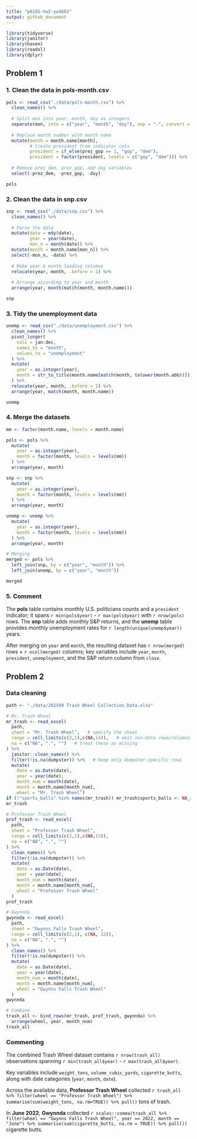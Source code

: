 ```yaml
---
title: "p8105-hw2-yw4662"
output: github_document
---
```


```r
library(tidyverse)
library(janitor)
library(haven)
library(readxl)
library(dplyr)
```

## Problem 1

### 1. Clean the data in pols-month.csv

```r
pols <- read_csv("./data/pols-month.csv") %>%
  clean_names() %>%
  
  # Split mon into year, month, day as integers
  separate(mon, into = c("year", "month", "day"), sep = "-", convert = TRUE) %>%
  
  # Replace month number with month name
  mutate(month = month.name[month],
         # Create president from indicator cols
         president = if_else(prez_gop == 1, "gop", "dem"),
         president = factor(president, levels = c("gop", "dem"))) %>%
  
  # Remove prez_dem, prez_gop, and day variables
  select(-prez_dem, -prez_gop, -day)

pols
```

### 2. Clean the data in snp.csv

```r
snp <- read_csv("./data/snp.csv") %>%
  clean_names() %>%
  
  # Parse the data
  mutate(date = mdy(date),
         year = year(date),
         mon_n = month(date)) %>%
  mutate(month = month.name[mon_n]) %>%
  select(-mon_n, -date) %>%
  
  # Make year & month leading columns
  relocate(year, month, .before = 1) %>%
  
  # Arrange according to year and month
  arrange(year, month(match(month, month.name)))

snp
```

### 3. Tidy the unemployment data

```r
unemp <- read_csv("./data/unemployment.csv") %>%
  clean_names() %>%
  pivot_longer(
    cols = jan:dec,
    names_to = "month",
    values_to = "unemployment"
  ) %>%
  mutate(
    year = as.integer(year),
    month = str_to_title(month.name[match(month, tolower(month.abb))]) # matching
  ) %>%
  relocate(year, month, .before = 1) %>%
  arrange(year, match(month, month.name))

unemp
```

### 4. Merge the datasets

```r
mm <- factor(month.name, levels = month.name)

pols <- pols %>%
  mutate(
    year = as.integer(year),
    month = factor(month, levels = levels(mm))
  ) %>%
  arrange(year, month)

snp <- snp %>%
  mutate(
    year = as.integer(year),
    month = factor(month, levels = levels(mm))
  ) %>%
  arrange(year, month)

unemp <- unemp %>%
  mutate(
    year = as.integer(year),
    month = factor(month, levels = levels(mm))
  ) %>%
  arrange(year, month)

# Merging
merged <- pols %>%
  left_join(snp, by = c("year", "month")) %>%
  left_join(unemp, by = c("year", "month"))

merged
```

### 5. Comment

The **pols** table contains monthly U.S. politicians counts and a `president` indicator; it spans `r min(pols$year)` - `r max(pols$year)` with `r nrow(pols)` rows. The **snp** table adds monthly S&P returns, and the **unemp** table provides monthly unemployment rates for `r length(unique(unemp$year))` years.

After merging on `year` and `month`, the resulting dataset has `r nrow(merged)` rows × `r ncol(merged)` columns; key variables include `year`, `month`, `president`, `unemployment`, and the S&P return column from `close`.

## Problem 2

### Data cleaning

```r
path <- "./data/202509 Trash Wheel Collection Data.xlsx"

# Mr. Trash Wheel
mr_trash <- read_excel(
  path,
  sheet = "Mr. Trash Wheel",   # specify the sheet
  range = cell_limits(c(2,1),c(NA,14)),   # omit non-data rows/columns
  na = c("NA", ".", "")   # treat these as missing
) %>%
  janitor::clean_names() %>%
  filter(!is.na(dumpster)) %>%   # keep only dumpster-specific rows
  mutate(
    date = as.Date(date),
    year = year(date),
    month_num = month(date),
    month = month.name[month_num],
    wheel = "Mr. Trash Wheel")
if (!"sports_balls" %in% names(mr_trash)) mr_trash$sports_balls <- NA_integer_
mr_trash

# Professor Trash Wheel
prof_trash <- read_excel(
  path,
  sheet = "Professor Trash Wheel",
  range = cell_limits(c(2,1),c(NA,13)),
  na = c("NA", ".", "")
) %>%
  clean_names() %>%
  filter(!is.na(dumpster)) %>%
  mutate(
    date = as.Date(date),
    year = year(date),
    month_num = month(date),
    month = month.name[month_num],
    wheel = "Professor Trash Wheel"
  )
prof_trash

# Gwynnda
gwynnda <- read_excel(
  path,
  sheet = "Gwynns Falls Trash Wheel",
  range = cell_limits(c(2,1), c(NA, 12)),
  na = c("NA", ".", "")
) %>%
  clean_names() %>%
  filter(!is.na(dumpster)) %>%
  mutate(
    date = as.Date(date),
    year = year(date),
    month_num = month(date),
    month = month.name[month_num],
    wheel = "Gwynns Falls Trash Wheel"
  )
gwynnda

# Combine
trash_all <- bind_rows(mr_trash, prof_trash, gwynnda) %>%
  arrange(wheel, year, month_num)
trash_all
```

### Commenting

The combined Trash Wheel dataset contains `r nrow(trash_all)` observations spanning `r min(trash_all$year)` - `r max(trash_all$year)`. 

Key variables include `weight_tons`, `volume_cubic_yards`, `cigarette_butts`, along with date categories (`year`, `month`, `date`).

Across the available data, **Professor Trash Wheel** collected `r trash_all %>% filter(wheel == "Professor Trash Wheel") %>% summarise(sum(weight_tons, na.rm=TRUE)) %>% pull()` tons of trash.

In **June 2022**, **Gwynnda** collected `r scales::comma(trash_all %>% filter(wheel == "Gwynns Falls Trash Wheel", year == 2022, month == "June") %>% summarise(sum(cigarette_butts, na.rm = TRUE)) %>% pull())` cigarette butts. 
